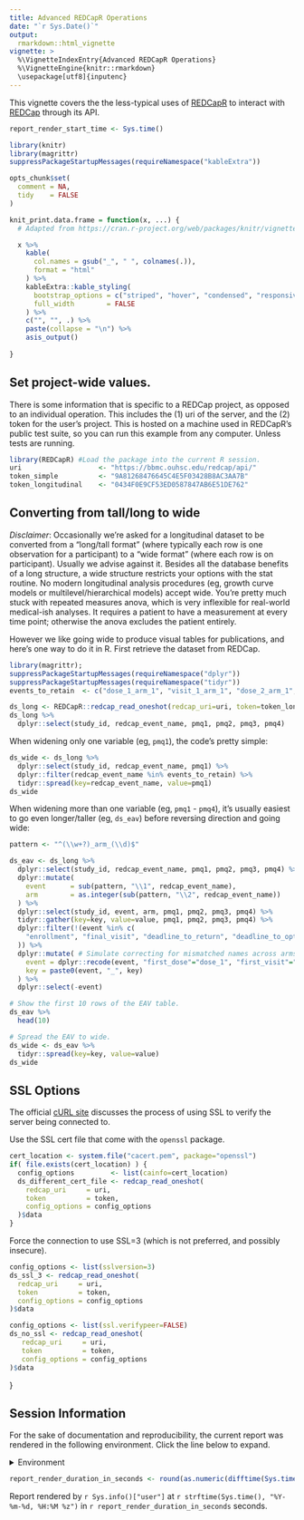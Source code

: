 ```yaml
---
title: Advanced REDCapR Operations
date: "`r Sys.Date()`"
output: 
  rmarkdown::html_vignette
vignette: >
  %\VignetteIndexEntry{Advanced REDCapR Operations}
  %\VignetteEngine{knitr::rmarkdown}
  \usepackage[utf8]{inputenc}
---
```


This vignette covers the the less-typical uses of [REDCapR](https://github.com/OuhscBbmc/REDCapR) to interact with [REDCap](http://www.project-redcap.org/) through its API.


```r
report_render_start_time <- Sys.time()

library(knitr)
library(magrittr)
suppressPackageStartupMessages(requireNamespace("kableExtra"))

opts_chunk$set(
  comment = NA, 
  tidy    = FALSE
)

knit_print.data.frame = function(x, ...) {
  # Adapted from https://cran.r-project.org/web/packages/knitr/vignettes/knit_print.html

  x %>% 
    kable(
      col.names = gsub("_", " ", colnames(.)),
      format = "html"
    ) %>%
    kableExtra::kable_styling(
      bootstrap_options = c("striped", "hover", "condensed", "responsive"),
      full_width        = FALSE
    ) %>%
    c("", "", .) %>% 
    paste(collapse = "\n") %>% 
    asis_output()
  
}
```

## Set project-wide values.
There is some information that is specific to a REDCap project, as opposed to an individual operation.  This includes the (1) uri of the server, and the (2) token for the user's project.  This is hosted on a machine used in REDCapR's public test suite, so you can run this example from any computer.  Unless tests are running.

```r
library(REDCapR) #Load the package into the current R session.
uri                   <- "https://bbmc.ouhsc.edu/redcap/api/"
token_simple          <- "9A81268476645C4E5F03428B8AC3AA7B"
token_longitudinal    <- "0434F0E9CF53ED0587847AB6E51DE762"
```

## Converting from tall/long to wide
*Disclaimer*: Occasionally we're asked for a longitudinal dataset to be converted from a "long/tall format" (where  typically each row is one observation for a participant) to a "wide format" (where each row is on participant).  Usually we advise against it.  Besides all the database benefits of a long structure, a wide structure restricts your options with the stat routine.  No modern longitudinal analysis procedures (eg, growth curve models or multilevel/hierarchical models) accept wide.  You're pretty much stuck with repeated measures anova, which is very inflexible for real-world medical-ish analyses.  It requires a patient to have a measurement at every time point; otherwise the anova excludes the patient entirely.

However we like going wide to produce visual tables for publications, and here's one way to do it in R. First retrieve the dataset from REDCap.
```r
library(magrittr); 
suppressPackageStartupMessages(requireNamespace("dplyr"))
suppressPackageStartupMessages(requireNamespace("tidyr"))
events_to_retain  <- c("dose_1_arm_1", "visit_1_arm_1", "dose_2_arm_1", "visit_2_arm_1")

ds_long <- REDCapR::redcap_read_oneshot(redcap_uri=uri, token=token_longitudinal)$data
ds_long %>% 
  dplyr::select(study_id, redcap_event_name, pmq1, pmq2, pmq3, pmq4)
```

When widening only one variable (eg, `pmq1`), the code's pretty simple:
```r
ds_wide <- ds_long %>% 
  dplyr::select(study_id, redcap_event_name, pmq1) %>% 
  dplyr::filter(redcap_event_name %in% events_to_retain) %>% 
  tidyr::spread(key=redcap_event_name, value=pmq1)
ds_wide
```

When widening more than one variable (eg, `pmq1` - `pmq4`), it's usually easiest to go even longer/taller (eg, `ds_eav`) before reversing direction and going wide:

```r
pattern <- "^(\\w+?)_arm_(\\d)$"

ds_eav <- ds_long %>% 
  dplyr::select(study_id, redcap_event_name, pmq1, pmq2, pmq3, pmq4) %>% 
  dplyr::mutate(
    event      = sub(pattern, "\\1", redcap_event_name),
    arm        = as.integer(sub(pattern, "\\2", redcap_event_name))
  ) %>% 
  dplyr::select(study_id, event, arm, pmq1, pmq2, pmq3, pmq4) %>% 
  tidyr::gather(key=key, value=value, pmq1, pmq2, pmq3, pmq4) %>% 
  dplyr::filter(!(event %in% c(
    "enrollment", "final_visit", "deadline_to_return", "deadline_to_opt_ou")
  )) %>% 
  dplyr::mutate( # Simulate correcting for mismatched names across arms:
    event = dplyr::recode(event, "first_dose"="dose_1", "first_visit"="visit_1"),
    key = paste0(event, "_", key)
  ) %>% 
  dplyr::select(-event)

# Show the first 10 rows of the EAV table.
ds_eav %>% 
  head(10)

# Spread the EAV to wide.
ds_wide <- ds_eav %>% 
  tidyr::spread(key=key, value=value)
ds_wide
```
  
  
## SSL Options

The official [cURL site](http://curl.haxx.se) discusses the process of using SSL to verify the server being connected to.

Use the SSL cert file that come with the `openssl` package.  

```r
cert_location <- system.file("cacert.pem", package="openssl")
if( file.exists(cert_location) ) {
  config_options         <- list(cainfo=cert_location)
  ds_different_cert_file <- redcap_read_oneshot(
    redcap_uri     = uri,
    token          = token,
    config_options = config_options
  )$data
}
```

Force the connection to use SSL=3 (which is not preferred, and possibly insecure).
```r
config_options <- list(sslversion=3)
ds_ssl_3 <- redcap_read_oneshot(
  redcap_uri     = uri,
  token          = token,
  config_options = config_options
)$data

config_options <- list(ssl.verifypeer=FALSE)
ds_no_ssl <- redcap_read_oneshot(
   redcap_uri     = uri,
   token          = token,
   config_options = config_options
)$data
```
}


## Session Information
For the sake of documentation and reproducibility, the current report was rendered in the following environment.  Click the line below to expand.

<details>
  <summary>Environment <span class="glyphicon glyphicon-plus-sign"></span></summary>
```r
if( requireNamespace("devtools", quietly = TRUE) ) {
  devtools::session_info()
} else {
  sessionInfo()
} 
```
</details>

```r
report_render_duration_in_seconds <- round(as.numeric(difftime(Sys.time(), report_render_start_time, units="secs")))
```

Report rendered by `r Sys.info()["user"]` at `r strftime(Sys.time(), "%Y-%m-%d, %H:%M %z")` in `r report_render_duration_in_seconds` seconds.
